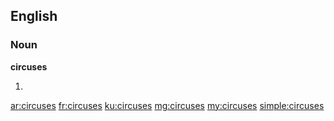 ==English==

===Noun===
'''circuses'''

# {{plural of|circus}}

[[ar:circuses]]
[[fr:circuses]]
[[ku:circuses]]
[[mg:circuses]]
[[my:circuses]]
[[simple:circuses]]